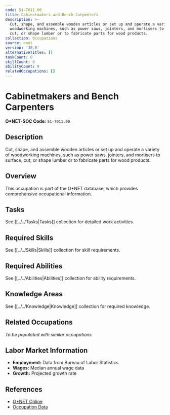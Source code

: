 ```yaml
---
code: 51-7011.00
title: Cabinetmakers and Bench Carpenters
description: >-
  Cut, shape, and assemble wooden articles or set up and operate a variety of
  woodworking machines, such as power saws, jointers, and mortisers to surface,
  cut, or shape lumber or to fabricate parts for wood products.
collection: Occupations
source: onet
version: '30.0'
alternativeTitles: []
taskCount: 0
skillCount: 0
abilityCount: 0
relatedOccupations: []
---
```

# Cabinetmakers and Bench Carpenters

**O*NET-SOC Code:** `51-7011.00`

## Description

Cut, shape, and assemble wooden articles or set up and operate a variety of woodworking machines, such as power saws, jointers, and mortisers to surface, cut, or shape lumber or to fabricate parts for wood products.

## Overview

This occupation is part of the O*NET database, which provides comprehensive occupational information.

## Tasks

See [[../../Tasks|Tasks]] collection for detailed work activities.

## Required Skills

See [[../../Skills|Skills]] collection for skill requirements.

## Required Abilities

See [[../../Abilities|Abilities]] collection for ability requirements.

## Knowledge Areas

See [[../../Knowledge|Knowledge]] collection for required knowledge.

## Related Occupations

*To be populated with similar occupations*

## Labor Market Information

- **Employment:** Data from Bureau of Labor Statistics
- **Wages:** Median annual wage data
- **Growth:** Projected growth rate

## References

- [O*NET Online](https://www.onetonline.org/link/summary/51-7011.00)
- [Occupation Data](https://www.onetcenter.org/)
